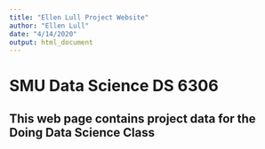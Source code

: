 ---
title: "Ellen Lull Project Website"
author: "Ellen Lull"
date: "4/14/2020"
output: html_document
---
# SMU Data Science DS 6306
## This web page contains project data for the Doing Data Science Class